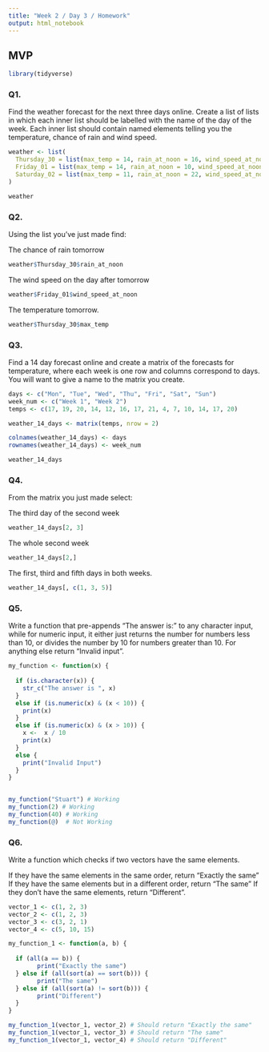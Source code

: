 ```yaml
---
title: "Week 2 / Day 3 / Homework"
output: html_notebook
---
```


## MVP

```r
library(tidyverse)
```


### Q1.
Find the weather forecast for the next three days online. Create a list of lists in which each inner list should be labelled with the name of the day of the week. Each inner list should contain named elements telling you the temperature, chance of rain and wind speed.

```r

weather <- list(
  Thursday_30 = list(max_temp = 14, rain_at_noon = 16, wind_speed_at_noon = 14),
  Friday_01 = list(max_temp = 14, rain_at_noon = 10, wind_speed_at_noon = 13),
  Saturday_02 = list(max_temp = 11, rain_at_noon = 22, wind_speed_at_noon = 13)
)

weather

```

### Q2.
Using the list you’ve just made find:

The chance of rain tomorrow

```r

weather$Thursday_30$rain_at_noon

```

The wind speed on the day after tomorrow

```r

weather$Friday_01$wind_speed_at_noon

```

The temperature tomorrow.

```r

weather$Thursday_30$max_temp

```

### Q3.
Find a 14 day forecast online and create a matrix of the forecasts for temperature, where each week is one row and columns correspond to days. You will want to give a name to the matrix you create.

```r

days <- c("Mon", "Tue", "Wed", "Thu", "Fri", "Sat", "Sun")
week_num <- c("Week 1", "Week 2")
temps <- c(17, 19, 20, 14, 12, 16, 17, 21, 4, 7, 10, 14, 17, 20)

weather_14_days <- matrix(temps, nrow = 2)

colnames(weather_14_days) <- days
rownames(weather_14_days) <- week_num

weather_14_days

```

### Q4.
From the matrix you just made select:

The third day of the second week

```r

weather_14_days[2, 3]

```

The whole second week

```r

weather_14_days[2,]

```

The first, third and fifth days in both weeks.

```r

weather_14_days[, c(1, 3, 5)]

```

### Q5.
Write a function that pre-appends “The answer is:” to any character input, while for numeric input, it either just returns the number for numbers less than 10, or divides the number by 10 for numbers greater than 10. For anything else return “Invalid input”.

```r
my_function <- function(x) {
  
  if (is.character(x)) { 
    str_c("The answer is ", x)
  } 
  else if (is.numeric(x) & (x < 10)) {
    print(x)
  } 
  else if (is.numeric(x) & (x > 10)) {
    x <-  x / 10
    print(x)
  } 
  else {
    print("Invalid Input")
  }
}    
  
```

```r
my_function("Stuart") # Working
my_function(2) # Working
my_function(40) # Working
my_function(@)  # Not Working
```

### Q6.
Write a function which checks if two vectors have the same elements.

If they have the same elements in the same order, return “Exactly the same”
If they have the same elements but in a different order, return “The same”
If they don’t have the same elements, return “Different”.

```r

vector_1 <- c(1, 2, 3)
vector_2 <- c(1, 2, 3)
vector_3 <- c(3, 2, 1)
vector_4 <- c(5, 10, 15)

```

```r

my_function_1 <- function(a, b) {
  
  if (all(a == b)) { 
        print("Exactly the same")
  } else if (all(sort(a) == sort(b))) {
        print("The same")
  } else if (all(sort(a) != sort(b))) {
        print("Different")
  }
}   

```

```r
my_function_1(vector_1, vector_2) # Should return "Exactly the same"
my_function_1(vector_1, vector_3) # Should return "The same"
my_function_1(vector_1, vector_4) # Should return "Different"
```

